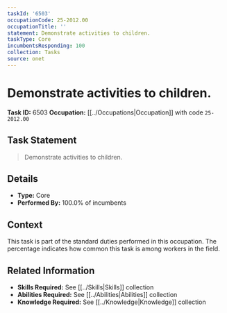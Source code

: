 ```yaml
---
taskId: '6503'
occupationCode: 25-2012.00
occupationTitle: ''
statement: Demonstrate activities to children.
taskType: Core
incumbentsResponding: 100
collection: Tasks
source: onet
---
```

# Demonstrate activities to children.

**Task ID:** 6503
**Occupation:** [[../Occupations|Occupation]] with code `25-2012.00`

## Task Statement

> Demonstrate activities to children.

## Details

- **Type:** Core
- **Performed By:** 100.0% of incumbents

## Context

This task is part of the standard duties performed in this occupation. The percentage indicates how common this task is among workers in the field.

## Related Information

- **Skills Required:** See [[../Skills|Skills]] collection
- **Abilities Required:** See [[../Abilities|Abilities]] collection
- **Knowledge Required:** See [[../Knowledge|Knowledge]] collection
